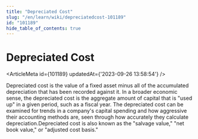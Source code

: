 ```yaml
---
title: "Depreciated Cost"
slug: "/en/learn/wiki/depreciatedcost-101189"
id: "101189"
hide_table_of_contents: true
---
```



# Depreciated Cost

<ArticleMeta id={101189} updatedAt={'2023-09-26 13:58:54'} />
<div className='border-solid border-b border-t-0 my-4 border-[var(--ifm-color-gray-300)]' />

Depreciated cost is the value of a fixed asset minus all of the accumulated depreciation that has been recorded against it. In a broader economic sense, the depreciated cost is the aggregate amount of capital that is "used up" in a given period, such as a fiscal year. The depreciated cost can be examined for trends in a company's capital spending and how aggressive their accounting methods are, seen through how accurately they calculate depreciation.Depreciated cost is also known as the "salvage value," "net book value," or "adjusted cost basis."

